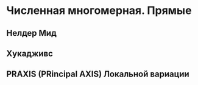 # Численная многомерная. Прямые {#sec-nonlinear-unconstrained-numerical-direct}

## Нелдер Мид

## Хукадживс

## PRAXIS (PRincipal AXIS) Локальной вариации


